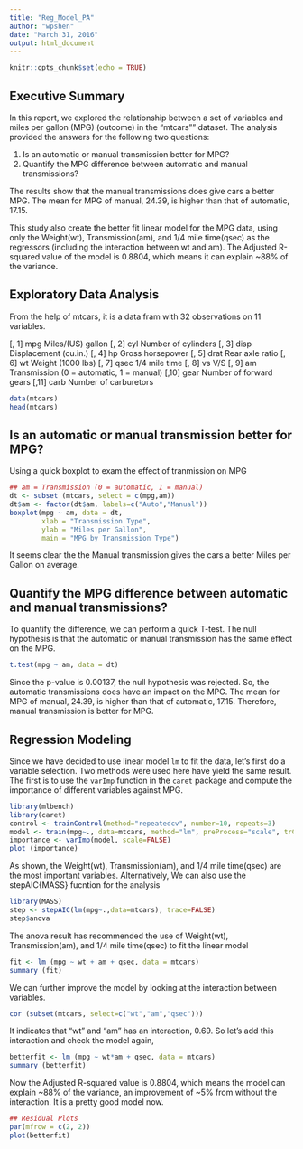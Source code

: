 ```yaml
---
title: "Reg_Model_PA"
author: "wpshen"
date: "March 31, 2016"
output: html_document
---
```


```r
knitr::opts_chunk$set(echo = TRUE)
```

## Executive Summary  
In this report, we explored the relationship between a set of variables and miles per gallon (MPG) (outcome) in the "mtcars"" dataset. The analysis provided the answers for the following two questions:

1. Is an automatic or manual transmission better for MPG?
2. Quantify the MPG difference between automatic and manual transmissions?

The results show that the manual transmissions does give cars a better MPG. The mean for MPG of manual, 24.39, is higher than that of automatic, 17.15.

This study also create the better fit linear model for the MPG data, using only the Weight(wt), Transmission(am), and 1/4 mile time(qsec) as the regressors (including the interaction between wt and am). The Adjusted R-squared value of the model is 0.8804, which means it can explain ~88% of the variance.

## Exploratory Data Analysis

From the help of mtcars, it is a data fram with 32 observations on 11 variables.

[, 1]	mpg	    Miles/(US) gallon
[, 2]	cyl	    Number of cylinders
[, 3]	disp	Displacement (cu.in.)
[, 4]	hp	    Gross horsepower
[, 5]	drat	Rear axle ratio
[, 6]	wt	    Weight (1000 lbs)
[, 7]	qsec	1/4 mile time
[, 8]	vs	    V/S
[, 9]	am	    Transmission (0 = automatic, 1 = manual)
[,10]	gear	Number of forward gears
[,11]	carb	Number of carburetors

```r
data(mtcars)
head(mtcars)
```


## Is an automatic or manual transmission better for MPG?  
Using a quick boxplot to exam the effect of tranmission on MPG

```r
## am = Transmission (0 = automatic, 1 = manual)
dt <- subset (mtcars, select = c(mpg,am))
dt$am <- factor(dt$am, labels=c("Auto","Manual")) 
boxplot(mpg ~ am, data = dt, 
        xlab = "Transmission Type",
        ylab = "Miles per Gallon",
        main = "MPG by Transmission Type")
```

It seems clear the the Manual transmission gives the cars a better Miles per Gallon on average.

## Quantify the MPG difference between automatic and manual transmissions?  
To quantify the difference, we can perform a quick T-test. The null hypothesis is that the automatic or manual transmission has the same effect on the MPG.  

```r
t.test(mpg ~ am, data = dt)
```  

Since the p-value is 0.00137, the null hypothesis was rejected. So, the automatic transmissions does have an impact on the MPG. The mean for MPG of manual, 24.39, is higher than that of automatic, 17.15. Therefore, manual transmission is better for MPG.  


## Regression Modeling
Since we have decided to use linear model `lm` to fit the data, let's first do a variable selection. Two methods were used here have yield the same result. The first is to use the `varImp` function in the `caret` package and compute the importance of different variables against MPG.  

```r
library(mlbench)
library(caret)
control <- trainControl(method="repeatedcv", number=10, repeats=3)
model <- train(mpg~., data=mtcars, method="lm", preProcess="scale", trControl=control)
importance <- varImp(model, scale=FALSE)
plot (importance)
```

As shown, the Weight(wt), Transmission(am), and 1/4 mile time(qsec) are the most important variables. Alternatively, We can also use the stepAIC{MASS} fucntion for the analysis

```r
library(MASS)
step <- stepAIC(lm(mpg~.,data=mtcars), trace=FALSE)
step$anova
```

The anova result has recommended the use of Weight(wt), Transmission(am), and 1/4 mile time(qsec) to fit the linear model

```r
fit <- lm (mpg ~ wt + am + qsec, data = mtcars)
summary (fit)
```

We can further improve the model by looking at the interaction between variables. 

```r
cor (subset(mtcars, select=c("wt","am","qsec")))
```

It indicates that "wt" and "am" has an interaction, 0.69. So let's add this interaction and check the model again,

```r
betterfit <- lm (mpg ~ wt*am + qsec, data = mtcars)
summary (betterfit)
```
Now the Adjusted R-squared value is 0.8804, which means the model can explain ~88% of the variance, an improvement of ~5% from without the interaction. It is a pretty good model now.

```r
## Residual Plots
par(mfrow = c(2, 2))
plot(betterfit)
```  


